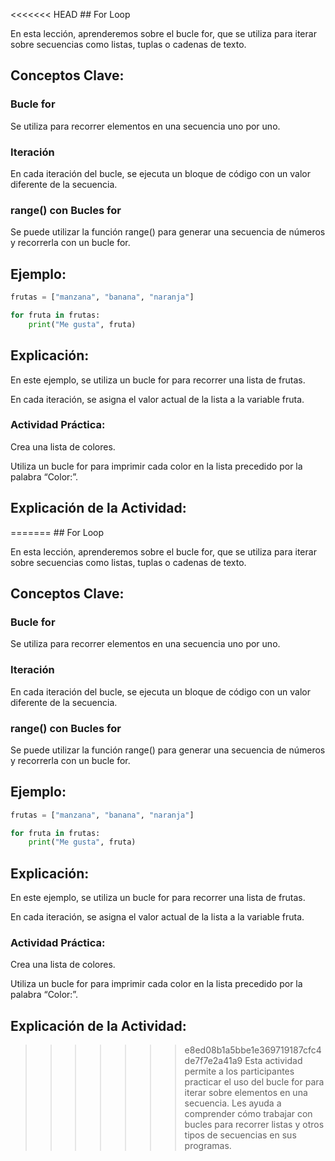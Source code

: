<<<<<<< HEAD
## For Loop

En esta lección, aprenderemos sobre el bucle for, que se utiliza para iterar sobre secuencias como listas, tuplas o cadenas de texto.

## Conceptos Clave:

### Bucle for

Se utiliza para recorrer elementos en una secuencia uno por uno.

### Iteración

En cada iteración del bucle, se ejecuta un bloque de código con un valor diferente de la secuencia.

### range() con Bucles for

Se puede utilizar la función range() para generar una secuencia de números y recorrerla con un bucle for.

## Ejemplo:

```python
frutas = ["manzana", "banana", "naranja"]

for fruta in frutas:
    print("Me gusta", fruta)
```

## Explicación:

En este ejemplo, se utiliza un bucle for para recorrer una lista de frutas.

En cada iteración, se asigna el valor actual de la lista a la variable fruta.

::: {.callout-important}
### Actividad Práctica:

Crea una lista de colores.

Utiliza un bucle for para imprimir cada color en la lista precedido por la palabra "Color:".
:::

## Explicación de la Actividad:

=======
## For Loop

En esta lección, aprenderemos sobre el bucle for, que se utiliza para iterar sobre secuencias como listas, tuplas o cadenas de texto.

## Conceptos Clave:

### Bucle for

Se utiliza para recorrer elementos en una secuencia uno por uno.

### Iteración

En cada iteración del bucle, se ejecuta un bloque de código con un valor diferente de la secuencia.

### range() con Bucles for

Se puede utilizar la función range() para generar una secuencia de números y recorrerla con un bucle for.

## Ejemplo:

```python
frutas = ["manzana", "banana", "naranja"]

for fruta in frutas:
    print("Me gusta", fruta)
```

## Explicación:

En este ejemplo, se utiliza un bucle for para recorrer una lista de frutas.

En cada iteración, se asigna el valor actual de la lista a la variable fruta.

::: {.callout-important}
### Actividad Práctica:

Crea una lista de colores.

Utiliza un bucle for para imprimir cada color en la lista precedido por la palabra "Color:".
:::

## Explicación de la Actividad:

>>>>>>> e8ed08b1a5bbe1e369719187cfc4de7f7e2a41a9
Esta actividad permite a los participantes practicar el uso del bucle for para iterar sobre elementos en una secuencia. Les ayuda a comprender cómo trabajar con bucles para recorrer listas y otros tipos de secuencias en sus programas.  
